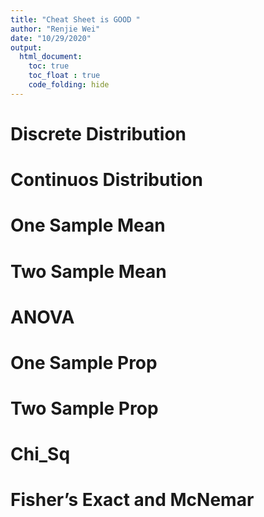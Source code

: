 ```yaml
---
title: "Cheat Sheet is GOOD "
author: "Renjie Wei"
date: "10/29/2020"
output: 
  html_document:
    toc: true
    toc_float : true
    code_folding: hide
---
```


# Discrete Distribution

# Continuos Distribution

# One Sample Mean

# Two Sample Mean

# ANOVA

# One Sample Prop

# Two Sample Prop

# Chi_Sq

# Fisher's Exact and McNemar

